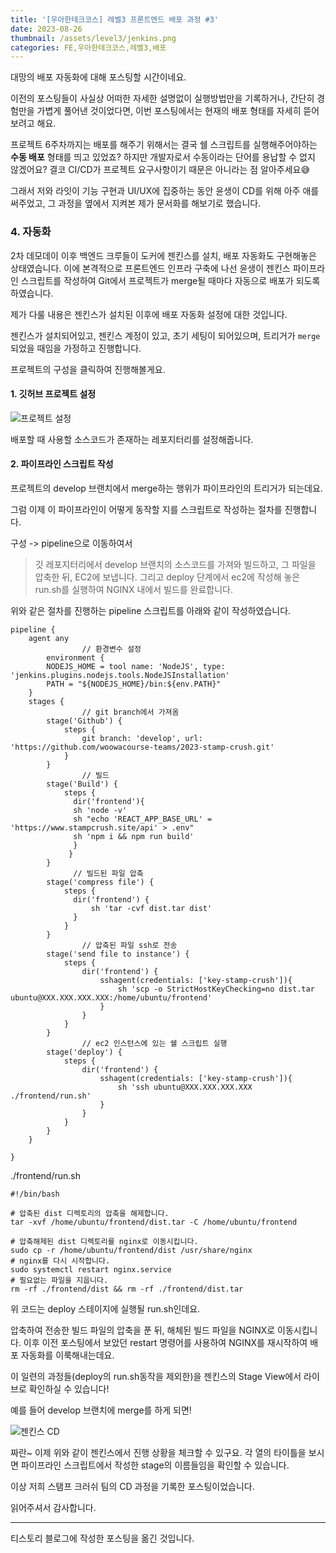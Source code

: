 ```yaml
---
title: '[우아한테크코스] 레벨3 프론트엔드 배포 과정 #3'
date: 2023-08-26
thumbnail: /assets/level3/jenkins.png
categories: FE,우아한테크코스,레벨3,배포
---
```


대망의 배포 자동화에 대해 포스팅할 시간이네요.

이전의 포스팅들이 사실상 어떠한 자세한 설명없이 실행방법만을 기록하거나, 간단히 경험만을 가볍게 풀어낸 것이었다면, 이번 포스팅에서는 현재의 배포 형태를 자세히 뜯어보려고 해요.

프로젝트 6주차까지는 배포를 해주기 위해서는 결국 쉘 스크립트를 실행해주어야하는 **수동 배포** 형태를 띄고 있었죠? 하지만 개발자로서 수동이라는 단어를 용납할 수 없지 않겠어요? 결코 CI/CD가 프로젝트 요구사항이기 때문은 아니라는 점 알아주세요😅

그래서 저와 라잇이 기능 구현과 UI/UX에 집중하는 동안 윤생이 CD를 위해 아주 애를 써주었고, 그 과정을 옆에서 지켜본 제가 문서화를 해보기로 했습니다.

### 4\. 자동화

2차 데모데이 이후 백엔드 크루들이 도커에 젠킨스를 설치, 배포 자동화도 구현해놓은 상태였습니다. 이에 본격적으로 프론트엔드 인프라 구축에 나선 윤생이 젠킨스 파이프라인 스크립트를 작성하여 Git에서 프로젝트가 merge될 때마다 자동으로 배포가 되도록 하였습니다.

제가 다룰 내용은 젠킨스가 설치된 이후에 배포 자동화 설정에 대한 것입니다.

젠킨스가 설치되어있고, 젠킨스 계정이 있고, 초기 세팅이 되어있으며, 트리거가 `merge`되었을 때임을 가정하고 진행합니다.

프로젝트의 구성을 클릭하여 진행해볼게요.

#### 1\. 깃허브 프로젝트 설정

![프로젝트 설정](/assets/level3/gitrepo.png)

배포할 때 사용할 소스코드가 존재하는 레포지터리를 설정해줍니다.

#### 2\. 파이프라인 스크립트 작성

프로젝트의 develop 브랜치에서 merge하는 행위가 파이프라인의 트리거가 되는데요.

그럼 이제 이 파이프라인이 어떻게 동작할 지를 스크립트로 작성하는 절차를 진행합니다.

구성 -> pipeline으로 이동하여서

> 깃 레포지터리에서 develop 브랜치의 소스코드를 가져와 빌드하고, 그 파일을 압축한 뒤, EC2에 보냅니다. 그리고 deploy 단계에서 ec2에 작성해 놓은 run.sh를 실행하여 NGINX 내에서 빌드를 완료합니다.

위와 같은 절차를 진행하는 pipeline 스크립트를 아래와 같이 작성하였습니다.

```
pipeline {
    agent any
                // 환경변수 설정
        environment {
        NODEJS_HOME = tool name: 'NodeJS', type: 'jenkins.plugins.nodejs.tools.NodeJSInstallation'
        PATH = "${NODEJS_HOME}/bin:${env.PATH}"
    }
    stages {
                // git branch에서 가져옴
        stage('Github') {
            steps {
                git branch: 'develop', url: 'https://github.com/woowacourse-teams/2023-stamp-crush.git'
            }
        }
                // 빌드
        stage('Build') {
            steps {
              dir('frontend'){
              sh 'node -v'
              sh "echo 'REACT_APP_BASE_URL' = 'https://www.stampcrush.site/api' > .env"
              sh 'npm i && npm run build'
              }
             }
        }
              // 빌드된 파일 압축
        stage('compress file') {
            steps {
              dir('frontend') {
                  sh 'tar -cvf dist.tar dist'
              }
            }
        }
                // 압축된 파일 ssh로 전송
        stage('send file to instance') {
            steps {
                dir('frontend') {
                    sshagent(credentials: ['key-stamp-crush']){
                        sh 'scp -o StrictHostKeyChecking=no dist.tar ubuntu@XXX.XXX.XXX.XXX:/home/ubuntu/frontend'
                    }
                }
            }
        }
                // ec2 인스턴스에 있는 쉘 스크립트 실행
        stage('deploy') {
            steps {
                dir('frontend') {
                    sshagent(credentials: ['key-stamp-crush']){
                        sh 'ssh ubuntu@XXX.XXX.XXX.XXX ./frontend/run.sh'
                    }
                }
            }
        }
    }

}
```

./frontend/run.sh

```
#!/bin/bash

# 압축된 dist 디렉토리의 압축을 해제합니다.
tar -xvf /home/ubuntu/frontend/dist.tar -C /home/ubuntu/frontend

# 압축해제된 dist 디렉토리를 nginx로 이동시킵니다.
sudo cp -r /home/ubuntu/frontend/dist /usr/share/nginx
# nginx를 다시 시작합니다.
sudo systemctl restart nginx.service
# 필요없는 파일을 지웁니다.
rm -rf ./frontend/dist && rm -rf ./frontend/dist.tar
```

위 코드는 deploy 스테이지에 실행될 run.sh인데요.

압축하여 전송한 빌드 파일의 압축을 푼 뒤, 해체된 빌드 파일을 NGINX로 이동시킵니다. 이후 이전 포스팅에서 보았던 restart 명령어를 사용하여 NGINX를 재시작하여 배포 자동화를 이룩해내는데요.

이 일련의 과정들(deploy의 run.sh동작을 제외한)을 젠킨스의 Stage View에서 라이브로 확인하실 수 있습니다!

예를 들어 develop 브랜치에 merge를 하게 되면!

![젠킨스 CD](/assets/level3/jenkins.png)

짜란~ 이제 위와 같이 젠킨스에서 진행 상황을 체크할 수 있구요. 각 열의 타이틀을 보시면 파이프라인 스크립트에서 작성한 stage의 이름들임을 확인할 수 있습니다.

이상 저희 스탬프 크러쉬 팀의 CD 과정을 기록한 포스팅이었습니다.

읽어주셔서 감사합니다.

---

티스토리 블로그에 작성한 포스팅을 옮긴 것입니다.
